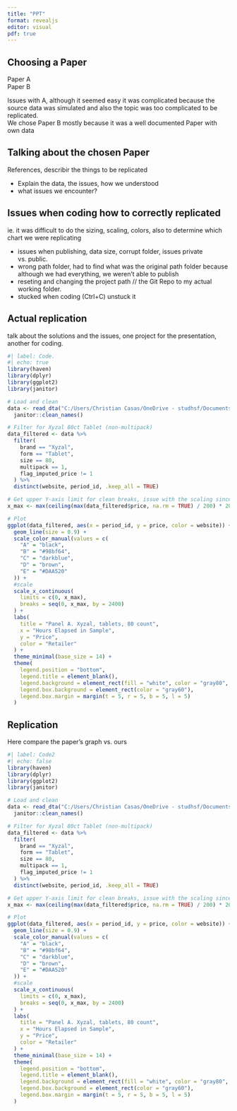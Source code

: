 ```yaml
---
title: "PPT"
format: revealjs
editor: visual
pdf: true
---
```


## Choosing a Paper

Paper A\
Paper B

Issues with A, although it seemed easy it was complicated because the source data was simulated and also the topic was too complicated to be replicated.\
We chose Paper B mostly because it was a well documented Paper with own data

## Talking about the chosen Paper

References, describir the things to be replicated

-   Explain the data, the issues, how we understood
-   what issues we encounter?

## Issues when coding how to correctly replicated 

ie. it was difficult to do the sizing, scaling, colors, also to determine which chart we were replicating

-   issues when publishing, data size, corrupt folder, issues private vs. public.
-   wrong path folder, had to find what was the original path folder because although we had everything, we weren't able to publish
-   reseting and changing the project path // the Git Repo to my actual working folder.
-   stucked when coding (Ctrl+C) unstuck it

## Actual replication

talk about the solutions and the issues, one project for the presentation, another for coding.

```r
#| label: Code.
#| echo: true
library(haven)
library(dplyr)
library(ggplot2)
library(janitor)

# Load and clean
data <- read_dta("C:/Users/Christian Casas/OneDrive - studhsf/Documents/Masters - HS Fresenius/2nd Semester/Data Science for Business/analysis/data/analysis_data.dta") %>%
  janitor::clean_names()

# Filter for Xyzal 80ct Tablet (non-multipack)
data_filtered <- data %>%
  filter(
    brand == "Xyzal",
    form == "Tablet",
    size == 80,
    multipack == 1,
    flag_imputed_price != 1
  ) %>%
  distinct(website, period_id, .keep_all = TRUE)

# Get upper Y-axis limit for clean breaks, issue with the scaling since we had to stop at 12000, so it was force to stop al 12000
x_max <- max(ceiling(max(data_filtered$price, na.rm = TRUE) / 200) * 200, 12000)

# Plot
ggplot(data_filtered, aes(x = period_id, y = price, color = website)) +
  geom_line(size = 0.9) +
  scale_color_manual(values = c(
    "A" = "black",
    "B" = "#98bf64",
    "C" = "darkblue",
    "D" = "brown",
    "E" = "#DAA520"
  )) +
  #scale
  scale_x_continuous(
    limits = c(0, x_max),
    breaks = seq(0, x_max, by = 2400)
  ) +
  labs(
    title = "Panel A. Xyzal, tablets, 80 count",
    x = "Hours Elapsed in Sample",
    y = "Price",
    color = "Retailer"
  ) +
  theme_minimal(base_size = 14) +
  theme(
    legend.position = "bottom",
    legend.title = element_blank(),
    legend.background = element_rect(fill = "white", color = "gray80", size = 0.4),
    legend.box.background = element_rect(color = "gray60"),
    legend.box.margin = margin(t = 5, r = 5, b = 5, l = 5)
  )

```

## Replication

Here compare the paper's graph vs. ours

```r
#| label: Code2
#| echo: false
library(haven)
library(dplyr)
library(ggplot2)
library(janitor)

# Load and clean
data <- read_dta("C:/Users/Christian Casas/OneDrive - studhsf/Documents/Masters - HS Fresenius/2nd Semester/Data Science for Business/analysis/data/analysis_data.dta") %>%
  janitor::clean_names()

# Filter for Xyzal 80ct Tablet (non-multipack)
data_filtered <- data %>%
  filter(
    brand == "Xyzal",
    form == "Tablet",
    size == 80,
    multipack == 1,
    flag_imputed_price != 1
  ) %>%
  distinct(website, period_id, .keep_all = TRUE)

# Get upper Y-axis limit for clean breaks, issue with the scaling since we had to stop at 12000, so it was force to stop al 12000
x_max <- max(ceiling(max(data_filtered$price, na.rm = TRUE) / 200) * 200, 12000)

# Plot
ggplot(data_filtered, aes(x = period_id, y = price, color = website)) +
  geom_line(size = 0.9) +
  scale_color_manual(values = c(
    "A" = "black",
    "B" = "#98bf64",
    "C" = "darkblue",
    "D" = "brown",
    "E" = "#DAA520"
  )) +
  #scale
  scale_x_continuous(
    limits = c(0, x_max),
    breaks = seq(0, x_max, by = 2400)
  ) +
  labs(
    title = "Panel A. Xyzal, tablets, 80 count",
    x = "Hours Elapsed in Sample",
    y = "Price",
    color = "Retailer"
  ) +
  theme_minimal(base_size = 14) +
  theme(
    legend.position = "bottom",
    legend.title = element_blank(),
    legend.background = element_rect(fill = "white", color = "gray80", size = 0.4),
    legend.box.background = element_rect(color = "gray60"),
    legend.box.margin = margin(t = 5, r = 5, b = 5, l = 5)
  )
```
